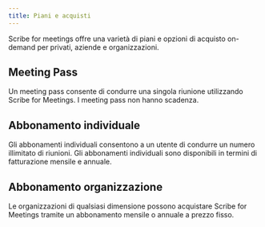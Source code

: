 ```yaml
---
title: Piani e acquisti
---
```


Scribe for meetings offre una varietà di piani e opzioni di acquisto on-demand per privati, aziende e organizzazioni.

## Meeting Pass

Un meeting pass consente di condurre una singola riunione utilizzando Scribe for Meetings. I meeting pass non hanno scadenza.

## Abbonamento individuale

Gli abbonamenti individuali consentono a un utente di condurre un numero illimitato di riunioni. Gli abbonamenti individuali sono disponibili in termini di fatturazione mensile e annuale.

## Abbonamento organizzazione

Le organizzazioni di qualsiasi dimensione possono acquistare Scribe for Meetings tramite un abbonamento mensile o annuale a prezzo fisso.